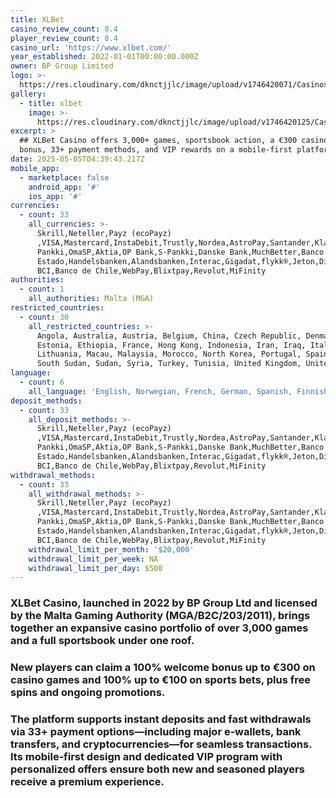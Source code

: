 ```yaml
---
title: XLBet
casino_review_count: 8.4
player_review_count: 8.4
casino_url: 'https://www.xlbet.com/'
year_established: 2022-01-01T00:00:00.000Z
owner: BP Group Limited
logo: >-
  https://res.cloudinary.com/dknctjjlc/image/upload/v1746420071/Casinos/XLBet/Screenshot_2025-05-05_at_7.40.47_hypptr.png
gallery:
  - title: xlbet
    image: >-
      https://res.cloudinary.com/dknctjjlc/image/upload/v1746420125/Casinos/XLBet/Screenshot_2025-05-05_at_7.41.55_p3mhx9.png
excerpt: >
  ## XLBet Casino offers 3,000+ games, sportsbook action, a €300 casino welcome
  bonus, 33+ payment methods, and VIP rewards on a mobile‑first platform.
date: 2025-05-05T04:39:43.217Z
mobile_app:
  - marketplace: false
    android_app: '#'
    ios_app: '#'
currencies:
  - count: 33
    all_currencies: >-
      Skrill,Neteller,Payz (ecoPayz)
      ,VISA,Mastercard,InstaDebit,Trustly,Nordea,AstroPay,Santander,Klarna,Säästöpankki,POP
      Pankki,OmaSP,Aktia,OP Bank,S-Pankki,Danske Bank,MuchBetter,Banco
      Estado,Handelsbanken,Alandsbanken,Interac,Gigadat,flykk®,Jeton,Directa24,Banco
      BCI,Banco de Chile,WebPay,Blixtpay,Revolut,MiFinity
authorities:
  - count: 1
    all_authorities: Malta (MGA)
restricted_countries:
  - count: 30
    all_restricted_countries: >-
      Angola, Australia, Austria, Belgium, China, Czech Republic, Denmark,
      Estonia, Ethiopia, France, Hong Kong, Indonesia, Iran, Iraq, Italy, Libya,
      Lithuania, Macau, Malaysia, Morocco, North Korea, Portugal, Spain,
      South Sudan, Sudan, Syria, Turkey, Tunisia, United Kingdom, United States 
language:
  - count: 6
    all_language: 'English, Norwegian, French, German, Spanish, Finnish,'
deposit_methods:
  - count: 33
    all_deposit_methods: >-
      Skrill,Neteller,Payz (ecoPayz)
      ,VISA,Mastercard,InstaDebit,Trustly,Nordea,AstroPay,Santander,Klarna,Säästöpankki,POP
      Pankki,OmaSP,Aktia,OP Bank,S-Pankki,Danske Bank,MuchBetter,Banco
      Estado,Handelsbanken,Alandsbanken,Interac,Gigadat,flykk®,Jeton,Directa24,Banco
      BCI,Banco de Chile,WebPay,Blixtpay,Revolut,MiFinity
withdrawal_methods:
  - count: 33
    all_withdrawal_methods: >-
      Skrill,Neteller,Payz (ecoPayz)
      ,VISA,Mastercard,InstaDebit,Trustly,Nordea,AstroPay,Santander,Klarna,Säästöpankki,POP
      Pankki,OmaSP,Aktia,OP Bank,S-Pankki,Danske Bank,MuchBetter,Banco
      Estado,Handelsbanken,Alandsbanken,Interac,Gigadat,flykk®,Jeton,Directa24,Banco
      BCI,Banco de Chile,WebPay,Blixtpay,Revolut,MiFinity
    withdrawal_limit_per_month: '$20,000'
    withdrawal_limit_per_week: NA
    withdrawal_limit_per_day: $500
---
```


### XLBet Casino, launched in 2022 by BP Group Ltd and licensed by the Malta Gaming Authority (MGA/B2C/203/2011), brings together an expansive casino portfolio of over 3,000 games and a full sportsbook under one roof. 

### New players can claim a 100% welcome bonus up to €300 on casino games and 100% up to €100 on sports bets, plus free spins and ongoing promotions. 

### The platform supports instant deposits and fast withdrawals via 33+ payment options—including major e‑wallets, bank transfers, and cryptocurrencies—for seamless transactions. Its mobile‑first design and dedicated VIP program with personalized offers ensure both new and seasoned players receive a premium experience.
